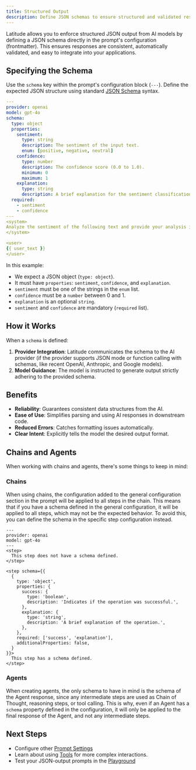 ```yaml
---
title: Structured Output
description: Define JSON schemas to ensure structured and validated responses from AI models.
---
```


Latitude allows you to enforce structured JSON output from AI models by defining a JSON schema directly in the prompt's configuration (frontmatter). This ensures responses are consistent, automatically validated, and easy to integrate into your applications.

## Specifying the Schema

Use the `schema` key within the prompt's configuration block (`---`). Define the expected JSON structure using standard [JSON Schema](https://json-schema.org/) syntax.

```yaml {4-21}
---
provider: openai
model: gpt-4o
schema:
  type: object
  properties:
    sentiment:
      type: string
      description: The sentiment of the input text.
      enum: [positive, negative, neutral]
    confidence:
      type: number
      description: The confidence score (0.0 to 1.0).
      minimum: 0
      maximum: 1
    explanation:
      type: string
      description: A brief explanation for the sentiment classification.
  required:
    - sentiment
    - confidence
---
<system>
Analyze the sentiment of the following text and provide your analysis in JSON format according to the defined schema.
</system>

<user>
{{ user_text }}
</user>
```

In this example:

- We expect a JSON object (`type: object`).
- It must have `properties`: `sentiment`, `confidence`, and `explanation`.
- `sentiment` must be one of the strings in the `enum` list.
- `confidence` must be a `number` between 0 and 1.
- `explanation` is an optional `string`.
- `sentiment` and `confidence` are mandatory (`required` list).

## How it Works

When a `schema` is defined:

1.  **Provider Integration**: Latitude communicates the schema to the AI provider (if the provider supports JSON mode or function calling with schemas, like recent OpenAI, Anthropic, and Google models).
2.  **Model Guidance**: The model is instructed to generate output strictly adhering to the provided schema.

## Benefits

- **Reliability**: Guarantees consistent data structures from the AI.
- **Ease of Use**: Simplifies parsing and using AI responses in downstream code.
- **Reduced Errors**: Catches formatting issues automatically.
- **Clear Intent**: Explicitly tells the model the desired output format.

## Chains and Agents

When working with chains and agents, there's some things to keep in mind:

### Chains
When using chains, the configuration added to the general configuration section in the prompt will be applied to all steps in the chain. This means that if you have a schema defined in the general configuration, it will be applied to all steps, which may not be the expected behavior. To avoid this, you can define the schema in the specific step configuration instead.

```{5-7,9-27}
---
provider: openai
model: gpt-4o
---
<step>
  This step does not have a schema defined.
</step>

<step schema={{
  {
    type: 'object',
    properties: {
      success: {
        type: 'boolean',
        description: 'Indicates if the operation was successful.',
      },
      explanation: {
        type: 'string',
        description: 'A brief explanation of the operation.',
      },
    },
    required: ['success', 'explanation'],
    additionalProperties: false,
  }
}}>
  This step has a schema defined.
</step>
```

### Agents
When creating agents, the only schema to have in mind is the schema of the Agent response, since any intermediate steps are used as Chain of Thought, reasoning steps, or tool calling. This is why, even if an Agent has a `schema` property defined in the configuration, it will only be applied to the final response of the Agent, and not any intermediate steps. 

## Next Steps

- Configure other [Prompt Settings](/guides/prompt-manager/configuration)
- Learn about using [Tools](/guides/prompt-manager/tools) for more complex interactions.
- Test your JSON-output prompts in the [Playground](/guides/prompt-manager/playground)
